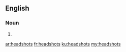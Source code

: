 ==English==

===Noun===
{{head|en|plural}}

# {{plural of|headshot|lang=en|nocat=1}}

[[ar:headshots]]
[[fr:headshots]]
[[ku:headshots]]
[[my:headshots]]
